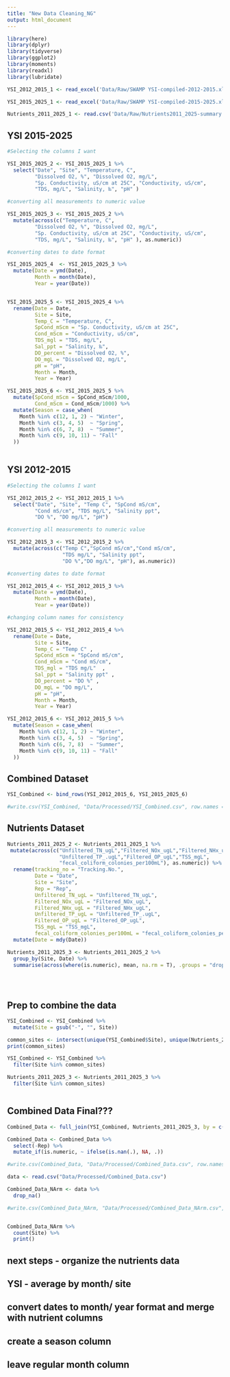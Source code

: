 ```yaml
---
title: "New Data Cleaning_NG"
output: html_document
---
```


```r
library(here)
library(dplyr)
library(tidyverse)
library(ggplot2)
library(moments)
library(readxl)
library(lubridate)

```


```r

YSI_2012_2015_1 <- read_excel('Data/Raw/SWAMP YSI-compiled-2012-2015.xlsx')

YSI_2015_2025_1 <- read_excel('Data/Raw/SWAMP YSI-compiled-2015-2025.xlsx')

Nutrients_2011_2025_1 <- read.csv('Data/Raw/Nutrients2011_2025-summary.csv')

```

## YSI 2015-2025

```r

#Selecting the columns I want

YSI_2015_2025_2 <- YSI_2015_2025_1 %>% 
  select("Date", "Site", "Temperature, C",
         "Dissolved O2, %", "Dissolved O2, mg/L", 
         "Sp. Conductivity, uS/cm at 25C", "Conductivity, uS/cm", 
         "TDS, mg/L", "Salinity, ‰", "pH" )

#converting all measurements to numeric value

YSI_2015_2025_3 <- YSI_2015_2025_2 %>% 
  mutate(across(c("Temperature, C",
         "Dissolved O2, %", "Dissolved O2, mg/L", 
         "Sp. Conductivity, uS/cm at 25C", "Conductivity, uS/cm", 
         "TDS, mg/L", "Salinity, ‰", "pH" ), as.numeric))

#converting dates to date format

YSI_2015_2025_4  <- YSI_2015_2025_3 %>%
  mutate(Date = ymd(Date),
         Month = month(Date),
         Year = year(Date)) 


YSI_2015_2025_5 <- YSI_2015_2025_4 %>% 
  rename(Date = Date, 
         Site = Site, 
         Temp_C = "Temperature, C", 
         SpCond_mScm = "Sp. Conductivity, uS/cm at 25C", 
         Cond_mScm = "Conductivity, uS/cm", 
         TDS_mgl = "TDS, mg/L",   
         Sal_ppt = "Salinity, ‰", 
         DO_percent = "Dissolved O2, %", 
         DO_mgL = "Dissolved O2, mg/L", 
         pH = "pH", 
         Month = Month, 
         Year = Year)

YSI_2015_2025_6 <- YSI_2015_2025_5 %>%
  mutate(SpCond_mScm = SpCond_mScm/1000,
         Cond_mScm = Cond_mScm/1000) %>% 
  mutate(Season = case_when(
    Month %in% c(12, 1, 2) ~ "Winter",
    Month %in% c(3, 4, 5)  ~ "Spring",
    Month %in% c(6, 7, 8)  ~ "Summer",
    Month %in% c(9, 10, 11) ~ "Fall"
  ))
  
```


## YSI 2012-2015

```r

#Selecting the columns I want

YSI_2012_2015_2 <- YSI_2012_2015_1 %>% 
  select("Date", "Site", "Temp C", "SpCond mS/cm", 
         "Cond mS/cm", "TDS mg/L", "Salinity ppt", 
         "DO %", "DO mg/L", "pH")

#converting all measurements to numeric value

YSI_2012_2015_3 <- YSI_2012_2015_2 %>% 
  mutate(across(c("Temp C","SpCond mS/cm","Cond mS/cm", 
                  "TDS mg/L", "Salinity ppt", 
                  "DO %","DO mg/L", "pH"), as.numeric))

#converting dates to date format

YSI_2012_2015_4 <- YSI_2012_2015_3 %>% 
  mutate(Date = ymd(Date),
         Month = month(Date),
         Year = year(Date))

#changing column names for consistency

YSI_2012_2015_5 <- YSI_2012_2015_4 %>% 
  rename(Date = Date, 
         Site = Site, 
         Temp_C = "Temp C" , 
         SpCond_mScm = "SpCond mS/cm", 
         Cond_mScm = "Cond mS/cm", 
         TDS_mgl = "TDS mg/L"  ,   
         Sal_ppt = "Salinity ppt" , 
         DO_percent = "DO %" , 
         DO_mgL = "DO mg/L", 
         pH = "pH", 
         Month = Month, 
         Year = Year)

YSI_2012_2015_6 <- YSI_2012_2015_5 %>%
  mutate(Season = case_when(
    Month %in% c(12, 1, 2) ~ "Winter",
    Month %in% c(3, 4, 5)  ~ "Spring",
    Month %in% c(6, 7, 8)  ~ "Summer",
    Month %in% c(9, 10, 11) ~ "Fall"
  ))

```

## Combined Dataset

```r

YSI_Combined <- bind_rows(YSI_2012_2015_6, YSI_2015_2025_6)

#write.csv(YSI_Combined, "Data/Processed/YSI_Combined.csv", row.names = FALSE)
```

## Nutrients Dataset

```r

Nutrients_2011_2025_2 <- Nutrients_2011_2025_1 %>% 
 mutate(across(c("Unfiltered_TN_ugL","Filtered_NOx_ugL","Filtered_NHx_ugL", 
                 "Unfiltered_TP_.ugL","Filtered_OP_ugL","TSS_mgL",
                 "fecal_coliform_colonies_per100mL"), as.numeric)) %>%
  rename(tracking_no = "Tracking.No.", 
         Date = "Date", 
         Site = "Site",
         Rep = "Rep",
         Unfiltered_TN_ugL = "Unfiltered_TN_ugL",
         Filtered_NOx_ugL = "Filtered_NOx_ugL",
         Filtered_NHx_ugL = "Filtered_NHx_ugL",
         Unfiltered_TP_ugL = "Unfiltered_TP_.ugL",
         Filtered_OP_ugL = "Filtered_OP_ugL",
         TSS_mgL = "TSS_mgL", 
         fecal_coliform_colonies_per100mL = "fecal_coliform_colonies_per100mL") %>% 
  mutate(Date = mdy(Date))

Nutrients_2011_2025_3 <- Nutrients_2011_2025_2 %>% 
  group_by(Site, Date) %>% 
  summarise(across(where(is.numeric), mean, na.rm = T), .groups = "drop")
  

  
```


## Prep to combine the data
```r

YSI_Combined <- YSI_Combined %>%
  mutate(Site = gsub("-", "", Site))

common_sites <- intersect(unique(YSI_Combined$Site), unique(Nutrients_2011_2025_3$Site))
print(common_sites)

YSI_Combined <- YSI_Combined %>%
  filter(Site %in% common_sites)

Nutrients_2011_2025_3 <- Nutrients_2011_2025_3 %>%
  filter(Site %in% common_sites)



```

## Combined Data Final???

```r

Combined_Data <- full_join(YSI_Combined, Nutrients_2011_2025_3, by = c("Site", "Date"))

Combined_Data <- Combined_Data %>%
  select(-Rep) %>%  
  mutate_if(is.numeric, ~ ifelse(is.nan(.), NA, .))

#write.csv(Combined_Data, "Data/Processed/Combined_Data.csv", row.names = FALSE)

data <- read.csv("Data/Processed/Combined_Data.csv")

Combined_Data_NArm <- data %>% 
  drop_na()

#write.csv(Combined_Data_NArm, "Data/Processed/Combined_Data_NArm.csv", row.names = FALSE)


Combined_Data_NArm %>%
  count(Site) %>%
  print()
```



## next steps - organize the nutrients data
## YSI - average by month/ site
## convert dates to month/ year format and merge with nutrient columns
## create a season column
## leave regular month column

